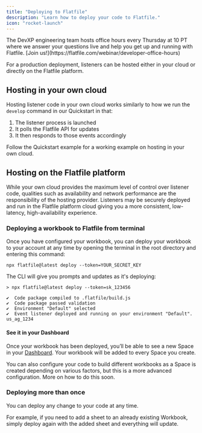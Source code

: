 ```yaml
---
title: "Deploying to Flatfile"
description: "Learn how to deploy your code to Flatfile."
icon: "rocket-launch"
---
```


<Tip>
  The DevXP engineering team hosts office hours every Thursday at 10 PT where we answer 
  your questions live and help you get up and running with Flatfile.
  [Join us!](https://flatfile.com/webinar/developer-office-hours)
</Tip>

For a production deployment, listeners can be hosted either in your cloud or directly on the Flatfile platform. 

## Hosting in your own cloud

Hosting listener code in your own cloud works similarly to how we run the `develop` command in our Quickstart in that: 

1. The listener process is launched
2. It polls the Flatfile API for updates
3. It then responds to those events accordingly

Follow the Quickstart example for a working example on hosting in your own cloud.

## Hosting on the Flatfile platform

While your own cloud provides the maximum level of control over listener code, qualities such as availability and network performance are the responsibility of the hosting provider. Listeners may be securely deployed and run in the Flatfile platform cloud giving you a more consistent, low-latency, high-availability experience. 


### Deploying a workbook to Flatfile from terminal

Once you have configured your workbook, you can deploy your workbook to your account at any time
by opening the terminal in the root directory and entering this command:

`npx flatfile@latest deploy --token=YOUR_SECRET_KEY`

The CLI will give you prompts and updates as it's deploying:

``` terminal
> npx flatfile@latest deploy --token=sk_123456

✔  Code package compiled to .flatfile/build.js
✔  Code package passed validation
✔  Environment "Default" selected
✔  Event listener deployed and running on your environment "Default". us_ag_1234
```

#### See it in your Dashboard

Once your workbook has been deployed, you’ll be able to see a new Space in your [Dashboard](https://platform.flatfile.com).   Your workbook will be added to every Space you create. 

<Note>
  You can also configure your code to build different workbooks as a Space is created depending on various factors, but this is a more advanced configuration. 
  More on how to do this soon. 
</Note>


### Deploying more than once

You can deploy any change to your code at any time. 

For example, if you need to add a sheet to an already existing Workbook, simply deploy again with the added sheet and everything will update.

